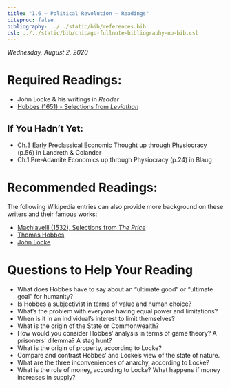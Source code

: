 ```yaml
---
title: "1.6 — Political Revolution — Readings"
citeproc: false
bibliography: ../../static/bib/references.bib
csl: ../../static/bib/chicago-fullnote-bibliography-no-bib.csl
---
```


*Wednesday, August 2, 2020*

# Required Readings:

- <i class="fas fas fa-book"></i> John Locke & his writings in *Reader*
- [<i class="fas fas fa-file-pdf"></i> Hobbes (1651) - Selections from *Leviathan*](https://publics20.classes.ryansafner.com/readings/Hobbes-1651.pdf)

## If You Hadn't Yet:
- <i class="fas fas fa-book"></i> Ch.3 Early Preclassical Economic Thought up through Physiocracy (p.56) in Landreth & Colander
- <i class="fas fas fa-book"></i> Ch.1 Pre-Adamite Economics up through Physiocracy (p.24) in Blaug

# Recommended Readings:

The following Wikipedia entries can also provide more background on these writers and their famous works:

- [<i class="fas fas fa-file-pdf"></i> Machiavelli (1532), Selections from *The Price*](https://publics20.classes.ryansafner.com/readings/Machiavelli-1532.pdf)
- [<i class="fab fa-wikipedia-w"></i> Thomas Hobbes](https://en.wikipedia.org/wiki/Thomas_Hobbes)
- [<i class="fab fa-wikipedia-w"></i> John Locke](https://en.wikipedia.org/wiki/John_Locke)

# Questions to Help Your Reading

- What does Hobbes have to say about an “ultimate good” or “ultimate goal” for humanity?
- Is Hobbes a subjectivist in terms of value and human choice?
- What’s the problem with everyone having equal power and limitations?
- When is it in an individual’s interest to limit themselves?
- What is the origin of the State or Commonwealth?
- How would you consider Hobbes’ analysis in terms of game theory? A prisoners’ dilemma? A stag hunt?
- What is the origin of property, according to Locke?
- Compare and contrast Hobbes' and Locke's view of the state of nature.
- What are the three inconveniences of anarchy, according to Locke?
- What is the role of money, according to Locke? What happens if money increases in supply?